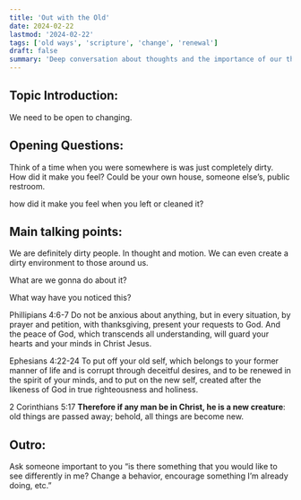 ```yaml
---
title: 'Out with the Old'
date: 2024-02-22
lastmod: '2024-02-22'
tags: ['old ways', 'scripture', 'change', 'renewal']
draft: false
summary: 'Deep conversation about thoughts and the importance of our thinking. How do we remain strong in our convictions but be gracious enough to respond with empathy and compassion.'
---
```


## Topic Introduction:

We need to be open to changing.

## Opening Questions:

Think of a time when you were somewhere is was just completely dirty. How did it make you feel? Could be your own house, someone else’s, public restroom.

how did it make you feel when you left or cleaned it?

## Main talking points:

We are definitely dirty people. In thought and motion. We can even create a dirty environment to those around us.

What are we gonna do about it?

What way have you noticed this?

Phillipians 4:6-7 Do not be anxious about anything, but in every situation, by prayer and petition, with thanksgiving, present your requests to God. And the peace of God, which transcends all understanding, will guard your hearts and your minds in Christ Jesus.

Ephesians 4:22-24 To put off your old self, which belongs to your former manner of life and is corrupt through deceitful desires, and to be renewed in the spirit of your minds, and to put on the new self, created after the likeness of God in true righteousness and holiness.

2 Corinthians 5:17 **Therefore if any man be in Christ, he is a new creature**: old things are passed away; behold, all things are become new.

## Outro:

Ask someone important to you “is there something that you would like to see differently in me? Change a behavior, encourage something I’m already doing, etc.”
